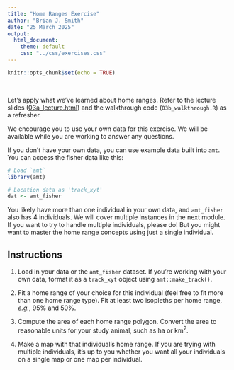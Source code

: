 ```yaml
---
title: "Home Ranges Exercise"
author: "Brian J. Smith"
date: "25 March 2025"
output: 
  html_document:
    theme: default
    css: "../css/exercises.css"
---
```


```r
knitr::opts_chunk$set(echo = TRUE)
```

<br>

Let's apply what we've learned about home ranges. Refer to the lecture slides (<a href="03a_lecture.html" target="_blank" rel="noopener noreferrer">03a_lecture.html</a>) and the walkthrough code (`03b_walkthrough.R`) as a refresher.

We encourage you to use your own data for this exercise. We will be available while you are working to answer any questions.

If you don't have your own data, you can use example data built into `amt`. You can access the fisher data like this:

```r
# Load `amt`
library(amt)

# Location data as 'track_xyt'
dat <- amt_fisher

```

You likely have more than one individual in your own data, and `amt_fisher` also has 4 individuals. We will cover multiple instances in the next module. If you want to try to handle multiple individuals, please do! But you might want to master the home range concepts using just a single individual.

## Instructions

1. Load in your data or the `amt_fisher` dataset. If you're working with your own data, format it as a `track_xyt` object using `amt::make_track()`.
  
2. Fit a home range of your choice for this individual (feel free to fit more than one home range type). Fit at least two isopleths per home range, *e.g.*, 95% and 50%. 
    
3. Compute the area of each home range polygon. Convert the area to reasonable units for your study animal, such as ha or km^2^.
  
4. Make a map with that individual's home range. If you are trying with multiple individuals, it's up to you whether you want all your individuals on a single map or one map per individual.